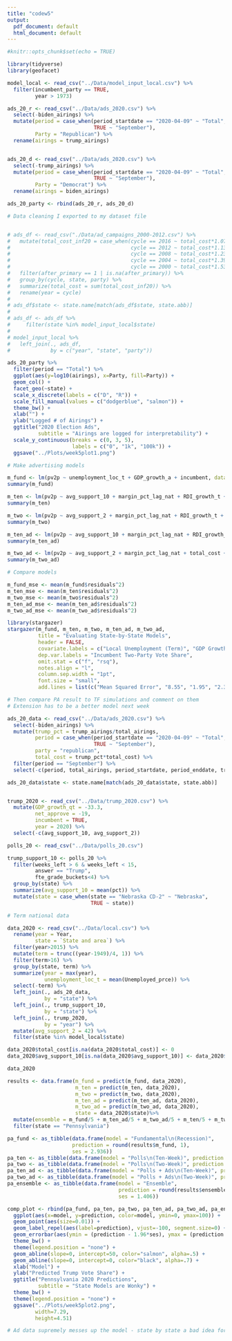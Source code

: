 ```yaml
---
title: "codew5"
output:
  pdf_document: default
  html_document: default
---
```


```r
#knitr::opts_chunk$set(echo = TRUE)

library(tidyverse)
library(geofacet)

model_local <- read_csv("../Data/model_input_local.csv") %>% 
  filter(incumbent_party == TRUE,
         year > 1973)

ads_20_r <- read_csv("../Data/ads_2020.csv") %>% 
  select(-biden_airings) %>%
  mutate(period = case_when(period_startdate == "2020-04-09" ~ "Total",
                            TRUE ~ "September"),
         Party = "Republican") %>% 
  rename(airings = trump_airings)


ads_20_d <- read_csv("../Data/ads_2020.csv") %>% 
  select(-trump_airings) %>%
  mutate(period = case_when(period_startdate == "2020-04-09" ~ "Total",
                            TRUE ~ "September"),
         Party = "Democrat") %>% 
  rename(airings = biden_airings)

ads_20_party <- rbind(ads_20_r, ads_20_d)

# Data cleaning I exported to my dataset file


# ads_df <- read_csv("./Data/ad_campaigns_2000-2012.csv") %>% 
#   mutate(total_cost_inf20 = case_when(cycle == 2016 ~ total_cost*1.078,
#                                       cycle == 2012 ~ total_cost*1.136,
#                                       cycle == 2008 ~ total_cost*1.233,
#                                       cycle == 2004 ~ total_cost*1.390,
#                                       cycle == 2000 ~ total_cost*1.535)) %>% 
#   filter(after_primary == 1 | is.na(after_primary)) %>% 
#   group_by(cycle, state, party) %>% 
#   summarize(total_cost = sum(total_cost_inf20)) %>% 
#   rename(year = cycle)
# 
# ads_df$state <- state.name[match(ads_df$state, state.abb)]
# 
# ads_df <- ads_df %>% 
#     filter(state %in% model_input_local$state)
# 
# model_input_local %>% 
#   left_join(., ads_df,
#             by = c("year", "state", "party"))

```

```r
ads_20_party %>% 
  filter(period == "Total") %>% 
  ggplot(aes(y=log10(airings), x=Party, fill=Party)) +
  geom_col() +
  facet_geo(~state) +
  scale_x_discrete(labels = c("D", "R")) +
  scale_fill_manual(values = c("dodgerblue", "salmon")) +
  theme_bw() +
  xlab("") +
  ylab("Logged # of Airings") +
  ggtitle("2020 Election Ads",
          subtitle = "Airings are logged for interpretability") +
  scale_y_continuous(breaks = c(0, 3, 5),
                     labels = c("0", "1k", "100k")) +
  ggsave("../Plots/week5plot1.png")


```

```r
# Make advertising models

m_fund <- lm(pv2p ~ unemployment_loc_t + GDP_growth_a + incumbent, data=model_local)
summary(m_fund)

m_ten <- lm(pv2p ~ avg_support_10 + margin_pct_lag_nat + RDI_growth_t + incumbent, data=model_local)
summary(m_ten)

m_two <- lm(pv2p ~ avg_support_2 + margin_pct_lag_nat + RDI_growth_t + incumbent, data=model_local)
summary(m_two)

m_ten_ad <- lm(pv2p ~ avg_support_10 + margin_pct_lag_nat + RDI_growth_t + total_cost + incumbent, data=model_local)
summary(m_ten_ad)

m_two_ad <- lm(pv2p ~ avg_support_2 + margin_pct_lag_nat + total_cost + incumbent + RDI_growth_t, data=model_local)
summary(m_two_ad)

```

```r
# Compare models

m_fund_mse <- mean(m_fund$residuals^2)
m_ten_mse <- mean(m_ten$residuals^2)
m_two_mse <- mean(m_two$residuals^2)
m_ten_ad_mse <- mean(m_ten_ad$residuals^2)
m_two_ad_mse <- mean(m_two_ad$residuals^2)

library(stargazer)
stargazer(m_fund, m_ten, m_two, m_ten_ad, m_two_ad,
          title = "Evaluating State-by-State Models",
          header = FALSE,
          covariate.labels = c("Local Unemployment (Term)", "GDP Growth (Year)", "Average Support (10-Week)", "Average Support (2-Week)", "Lagged Vote Share (National)", "RDI Growth (Term)", "Advertising Costs", "Incumbent"),
          dep.var.labels = "Incumbent Two-Party Vote Share",
          omit.stat = c("f", "rsq"),
          notes.align = "l",
          column.sep.width = "1pt",
          font.size = "small",
          add.lines = list(c("Mean Squared Error", "8.55", "1.95", "2.34", "0.25", "0.36")))
```

```r
# Then compare PA result to TF simulations and comment on them
# Extension has to be a better model next week

ads_20_data <- read_csv("../Data/ads_2020.csv") %>% 
  select(-biden_airings) %>%
  mutate(trump_pct = trump_airings/total_airings,
         period = case_when(period_startdate == "2020-04-09" ~ "Total",
                            TRUE ~ "September"),
         party = "republican",
         total_cost = trump_pct*total_cost) %>% 
  filter(period == "September") %>% 
  select(-c(period, total_airings, period_startdate, period_enddate, trump_airings, trump_pct, party))

ads_20_data$state <- state.name[match(ads_20_data$state, state.abb)]


trump_2020 <- read_csv("../Data/trump_2020.csv") %>% 
  mutate(GDP_growth_qt = -33.3,
         net_approve = -19,
         incumbent = TRUE,
         year = 2020) %>% 
  select(-c(avg_support_10, avg_support_2))

polls_20 <- read_csv("../Data/polls_20.csv")

trump_support_10 <- polls_20 %>% 
  filter(weeks_left > 6 & weeks_left < 15,
         answer == "Trump",
         fte_grade_buckets<4) %>% 
  group_by(state) %>% 
  summarize(avg_support_10 = mean(pct)) %>% 
  mutate(state = case_when(state == "Nebraska CD-2" ~ "Nebraska",
                           TRUE ~ state))

# Term national data

data_2020 <- read_csv("../Data/local.csv") %>% 
  rename(year = Year,
         state = `State and area`) %>% 
  filter(year>2015) %>% 
  mutate(term = trunc((year-1949)/4, 1)) %>% 
  filter(term>16) %>% 
  group_by(state, term) %>% 
  summarize(year = max(year),
            unemployment_loc_t = mean(Unemployed_prce)) %>% 
  select(-term) %>% 
  left_join(., ads_20_data,
            by = "state") %>% 
  left_join(., trump_support_10,
            by = "state") %>% 
  left_join(., trump_2020,
            by = "year") %>% 
  mutate(avg_support_2 = 42) %>% 
  filter(state %in% model_local$state)

data_2020$total_cost[is.na(data_2020$total_cost)] <- 0
data_2020$avg_support_10[is.na(data_2020$avg_support_10)] <- data_2020$avg_support_2

data_2020

results <- data.frame(m_fund = predict(m_fund, data_2020), 
                      m_ten = predict(m_ten, data_2020), 
                      m_two = predict(m_two, data_2020), 
                      m_ten_ad = predict(m_ten_ad, data_2020), 
                      m_two_ad = predict(m_two_ad, data_2020), 
                      state = data_2020$state)%>% 
  mutate(ensemble = m_fund/5 + m_ten_ad/5 + m_two_ad/5 + m_ten/5 + m_two/5) %>% 
  filter(state == "Pennsylvania")

pa_fund <- as_tibble(data.frame(model = "Fundamental\n(Recession)", 
                     prediction = round(results$m_fund, 1), 
                     ses = 2.936))
pa_ten <- as_tibble(data.frame(model = "Polls\n(Ten-Week)", prediction = round(results$m_ten, 1), ses = 1.426))
pa_two <- as_tibble(data.frame(model = "Polls\n(Two-Week)", prediction = round(results$m_two, 1), ses = 1.541))
pa_ten_ad <- as_tibble(data.frame(model = "Polls + Ads\n(Ten-Week)", prediction = round(results$m_ten_ad, 1), ses = 0.5209))
pa_two_ad <- as_tibble(data.frame(model = "Polls + Ads\n(Two-Week)", prediction = round(results$m_two_ad, 1), ses = 0.6107))
pa_ensemble <- as_tibble(data.frame(model = "Ensemble",
                                    prediction = round(results$ensemble, 1),
                                    ses = 1.406))

comp_plot <- rbind(pa_fund, pa_ten, pa_two, pa_ten_ad, pa_two_ad, pa_ensemble) %>% 
  ggplot(aes(x=model, y=prediction, color=model, ymin=0, ymax=100)) +
  geom_point(aes(size=0.01)) +
  geom_label_repel(aes(label=prediction), vjust=-100, segment.size=0) +
  geom_errorbar(aes(ymin = (prediction - 1.96*ses), ymax = (prediction + 1.96*ses), width=0.4, alpha=.5)) +
  theme_bw() + 
  theme(legend.position = "none") +
  geom_abline(slope=0, intercept=50, color="salmon", alpha=.5) +
  geom_abline(slope=0, intercept=0, color="black", alpha=.7) +
  xlab("Model") +
  ylab("Predicted Trump Vote Share") +
  ggtitle("Pennsylvania 2020 Predictions",
          subtitle = "State Models are Wonky") +
  theme_bw() + 
  theme(legend.position = "none") +
  ggsave("../Plots/week5plot2.png",
         width=7.29,
         height=4.51)

# Ad data supremely messes up the model - state by state a bad idea for linear regression

```

